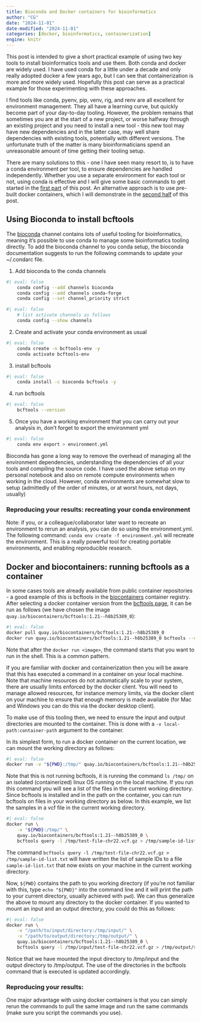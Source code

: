```yaml
---
title: Bioconda and Docker containers for bioinformatics
author: "CG"
date: "2024-11-01"
date-modified: "2024-11-01"
categories: [docker, bioinformatics, containerization]
engine: knitr
---
```


This post is intended to give a short practical example of using two key tools to install bioinformatics tools and use them.  Both conda and docker are widely used.  I have used conda for a little under a decade and only really adopted docker a few years ago, but I can see that containerization is more and more widely used.  Hopefully this post can serve as a practical example for those experimenting with these approaches. 

I find tools like conda, pyenv, pip, venv, rig, and renv are all excellent for environment management.  They all have a learning curve, but quickly become part of your day-to-day tooling.  However, the problem remains that sometimes you are at the start of a new project, or worse halfway through an existing project and you need to install a new tool - this new tool may have new dependencies and in the latter case, may well share dependencies with existing tools, potentially with different versions.  The unfortunate truth of the matter is many bioinformaticians spend an unreasonable amount of time getting their tooling setup.

There are many solutions to this - one I have seen many resort to, is to have a conda environment per tool, to ensure dependencies are handled independently.  Whether you use a separate environment for each tool or not, using conda is effective and I will give some basic commands to get started in the [first part](#using-bioconda-to-install-bcftools-and-plink) of this post.  An alternative approach is to use pre-built docker containers, which I will demonstrate in the [second half](#docker-and-biocontainers-running-bcftools-as-a-container) of this post.

## Using Bioconda to install bcftools


The [bioconda](https://bioconda.github.io/) channel contains lots of useful tooling for bioinformatics, meaning it's possible to use conda to manage some bioinformatics tooling directly.  To add the bioconda channel to you conda setup, the bioconda documentation suggests to run the following commands to update your ~/.condarc file.


1. Add bioconda to the conda channels

```bash
#| eval: false
    conda config --add channels bioconda
    conda config --add channels conda-forge
    conda config --set channel_priority strict
```


```bash
#| eval: false
    # list activate channels as follows
    conda config --show channels
```

2. Create and activate your conda environment as usual

```bash
#| eval: false
    conda create -n bcftools-env -y
    conda activate bcftools-env
```
3. install bcftools 

```bash
#| eval: false
    conda install -c bioconda bcftools -y
```

4. run bcftools
```bash
#| eval: false
    bcftools --version
```

5. Once you have a working environment that you can carry out your analysis in, don't forget to export the environment yml
```bash
#| eval: false
    conda env export > environment.yml
```

Bioconda has gone a long way to remove the overhead of managing all the environment dependencies, understanding the dependencies of all your tools and compiling the source code.  I have used the above setup on my personal notebook and also on remote compute environments when working in the cloud.  However, conda environments are somewhat slow to setup (admittedly of the order of minutes, or at worst hours, not  days, usually)

### Reproducing your results: recreating your conda environment

Note: if you, or a colleague/collaborator later want to recreate an environment to rerun an analysis, you can do so using the environment.yml. The following command: `conda env create -f environment.yml` will recreate the environment.  This is a really powerful tool for creating portable environments, and enabling reproducible research.

## Docker and biocontainers: running bcftools as a container

In some cases tools are already available from public container repositories - a good example of this is bcftools in the [biocontainers](https://biocontainers.pro/) container registry.  After selecting a docker container version from the [bcftools page](https://biocontainers.pro/tools/bcftools), it can be run as follows (we have chosen the image `quay.io/biocontainers/bcftools:1.21--h8b25389_0`):

```bash
#| eval: false
docker pull quay.io/biocontainers/bcftools:1.21--h8b25389_0
docker run quay.io/biocontainers/bcftools:1.21--h8b25389_0 bcftools --version
```

Note that after the `docker run <image>`, the command starts that you want to run in the shell.  This is a common pattern.

If you are familiar with docker and containerization then you will be aware that this has executed a command in a container on your local machine.  Note that machine resources do not automatically scale to your system, there are usually limits enforced by the docker client.  You will need to manage allowed resources, for instance memory limits, via the docker client on your machine to ensure that enough memory is made available (for Mac and Windows you can do this via the docker desktop client).

To make use of this tooling then, we need to ensure the input and output directories are mounted to the container.  This is done with a `-v local-path:container-path` argument to the container.

In its simplest form, to run a docker container on the current location, we can mount the working directory as follows:

```bash
#| eval: false
docker run -v "${PWD}:/tmp/" quay.io/biocontainers/bcftools:1.21--h8b25389_0 ls /tmp/
```

Note that this is not running bcftools, it is running the command `ls /tmp/` on an isolated (containerized) linux OS running on the local machine.  If you run this command you will see a list of the files in the current working directory.  Since bcftools is installed and in the path on the container, you can run bcftools on files in your working directory as below.  In this example, we list the samples in a vcf file in the current working directory.

```bash
#| eval: false
docker run \
    -v "${PWD}:/tmp/" \
    quay.io/biocontainers/bcftools:1.21--h8b25389_0 \
    bcftools query -l /tmp/test-file-chr22.vcf.gz > /tmp/sample-id-list.txt
```

The command `bcftools query -l /tmp/test-file-chr22.vcf.gz > /tmp/sample-id-list.txt` will have written the list of sample IDs to a file `sample-id-list.txt` that now exists on your machine in the current working directory.

Now, `${PWD}` contains the path to you working directory (if you're not familiar with this, type `echo "${PWD}"` into the command line and it will print the path to your current directory, usually achieved with `pwd`).   We can thus generalize the above to mount any directory to the docker container.  If you wanted to mount an input and an output directory, you could do this as follows:

```bash
#| eval: false
docker run \
    -v "/path/to/input/directory:/tmp/input/" \
    -v "/path/to/output/directory:/tmp/output/" \
    quay.io/biocontainers/bcftools:1.21--h8b25389_0 \
    bcftools query -l /tmp/input/test-file-chr22.vcf.gz > /tmp/output/sample-id-list.txt
```

Notice that we have mounted the input directory to /tmp/input and the output directory to /tmp/output.  The use of the directories in the bcftools command that is executed is updated accordingly.

### Reproducing your results:

One major advantage with using docker containers is that you can simply rerun the commands to pull the same image and run the same commands (make sure you script the commands you use).